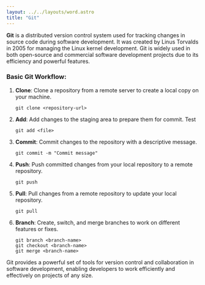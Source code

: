 ```yaml
---
layout: ../../layouts/word.astro
title: "Git"
---
```

**Git** is a distributed version control system used for tracking changes in source code during software development. It was created by Linus Torvalds in 2005 for managing the Linux kernel development. Git is widely used in both open-source and commercial software development projects due to its efficiency and powerful features.

### Basic Git Workflow:

1. **Clone**: Clone a repository from a remote server to create a local copy on your machine.
   ```
   git clone <repository-url>
   ```

2. **Add**: Add changes to the staging area to prepare them for commit. Test
   ```
   git add <file>
   ```

3. **Commit**: Commit changes to the repository with a descriptive message.
   ```
   git commit -m "Commit message"
   ```

4. **Push**: Push committed changes from your local repository to a remote repository.
   ```
   git push
   ```

5. **Pull**: Pull changes from a remote repository to update your local repository.
   ```
   git pull
   ```

6. **Branch**: Create, switch, and merge branches to work on different features or fixes.
   ```
   git branch <branch-name>
   git checkout <branch-name>
   git merge <branch-name>
   ```

Git provides a powerful set of tools for version control and collaboration in software development, enabling developers to work efficiently and effectively on projects of any size.